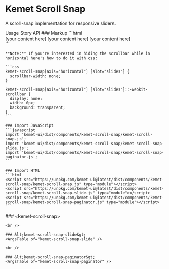 
<Meta of={ScrollSnapStories} />

# Kemet Scroll Snap

A scroll-snap implementation for responsive sliders.

<kemet-tabs divider>
  <kemet-tab slot="tab">Usage</kemet-tab>
  <kemet-tab slot="tab">Story</kemet-tab>
  <kemet-tab slot="tab">API</kemet-tab>
  <kemet-tab-panel slot="panel">
    ### Markup
    ```html
    <kemet-scroll-snap>
      <div slot="slides">
        <kemet-scroll-snap-slide>[your content here]</kemet-scroll-snap-slide>
        <kemet-scroll-snap-slide>[your content here]</kemet-scroll-snap-slide>
        <kemet-scroll-snap-slide>[your content here]</kemet-scroll-snap-slide>
      </div>
      <kemet-scroll-snap-paginator slot="pagination"></kemet-scroll-snap-paginator>
    </kemet-scroll-snap>
    ```

    **Note:** If you're interested in hiding the scrollbar while in horizontal here's how to do it with css:

    ```css
    kemet-scroll-snap[axis="horizontal"] [slot="slides"] {
      scrollbar-width: none;
    }

    kemet-scroll-snap[axis="horizontal"] [slot="slides"]::-webkit-scrollbar {
      display: none;
      width: 0px;
      background: transparent;
    }
    ```

    ### Import JavaScript
    ```javascript
    import 'kemet-ui/dist/components/kemet-scroll-snap/kemet-scroll-snap.js';
    import 'kemet-ui/dist/components/kemet-scroll-snap/kemet-scroll-snap-slide.js';
    import 'kemet-ui/dist/components/kemet-scroll-snap/kemet-scroll-snap-paginator.js';
    ```

    ### Import HTML
    ```html
    <script src="https://unpkg.com/kemet-ui@latest/dist/components/kemet-scroll-snap/kemet-scroll-snap.js" type="module"></script>
    <script src="https://unpkg.com/kemet-ui@latest/dist/components/kemet-scroll-snap/kemet-scroll-snap-slide.js" type="module"></script>
    <script src="https://unpkg.com/kemet-ui@latest/dist/components/kemet-scroll-snap/kemet-scroll-snap-paginator.js" type="module"></script>
    ```
  </kemet-tab-panel>
  <kemet-tab-panel slot="panel">
    <Canvas of={ScrollSnapStories.Standard}  />
    <ArgsTable story={PRIMARY_STORY} />
  </kemet-tab-panel>
  <kemet-tab-panel slot="panel">
    ### &lt;kemet-scroll-snap&gt;
    <ArgsTable of="kemet-scroll-snap" />

    <br />

    ### &lt;kemet-scroll-snap-slide&gt;
    <ArgsTable of="kemet-scroll-snap-slide" />

    <br />

    ### &lt;kemet-scroll-snap-paginator&gt;
    <ArgsTable of="kemet-scroll-snap-paginator" />
  </kemet-tab-panel>
</kemet-tabs>
